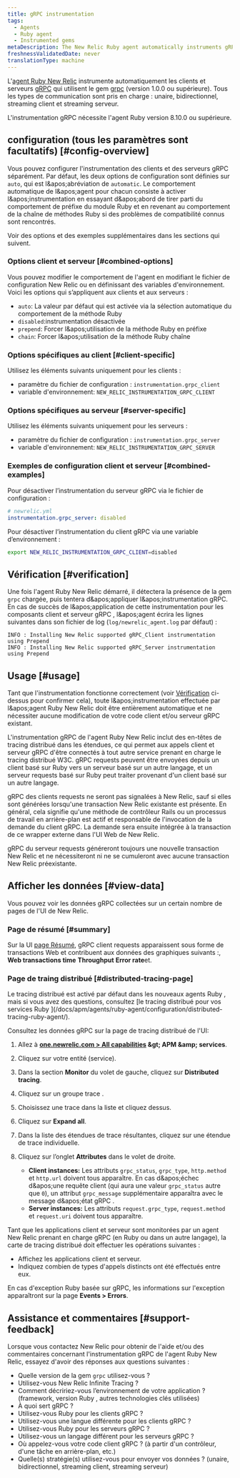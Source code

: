 ```yaml
---
title: gRPC instrumentation
tags:
  - Agents
  - Ruby agent
  - Instrumented gems
metaDescription: The New Relic Ruby agent automatically instruments gRPC clients and servers.
freshnessValidatedDate: never
translationType: machine
---
```


L&apos;[agent Ruby New Relic](/docs/agents/ruby-agent/getting-started/new-relic-ruby) instrumente automatiquement les clients et serveurs [gRPC](https://grpc.io/) qui utilisent le gem [grpc](https://rubygems.org/gems/grpc) (version 1.0.0 ou supérieure). Tous les types de communication sont pris en charge : unaire, bidirectionnel, streaming client et streaming serveur.

<Callout variant="important">
  L&apos;instrumentation gRPC nécessite l&apos;agent Ruby version 8.10.0 ou supérieure.
</Callout>

## configuration (tous les paramètres sont facultatifs) [#config-overview]

Vous pouvez configurer l&apos;instrumentation des clients et des serveurs gRPC séparément. Par défaut, les deux options de configuration sont définies sur `auto`, qui est l&amp;apos;abréviation de `automatic`. Le comportement automatique de l&amp;apos;agent pour chacun consiste à activer l&amp;apos;instrumentation en essayant d&amp;apos;abord de tirer parti du comportement de préfixe du module Ruby et en revenant au comportement de la chaîne de méthodes Ruby si des problèmes de compatibilité connus sont rencontrés.

Voir des options et des exemples supplémentaires dans les sections qui suivent.

### Options client et serveur [#combined-options]

Vous pouvez modifier le comportement de l&apos;agent en modifiant le fichier de configuration New Relic ou en définissant des variables d&apos;environnement. Voici les options qui s’appliquent aux clients et aux serveurs :

* `auto`: La valeur par défaut qui est activée via la sélection automatique du comportement de la méthode Ruby
* `disabled`:instrumentation désactivée
* `prepend`: Forcer l&amp;apos;utilisation de la méthode Ruby en préfixe
* `chain`: Forcer l&amp;apos;utilisation de la méthode Ruby chaîne

### Options spécifiques au client [#client-specific]

Utilisez les éléments suivants uniquement pour les clients :

* paramètre du fichier de configuration : `instrumentation.grpc_client`
* variable d&apos;environnement: `NEW_RELIC_INSTRUMENTATION_GRPC_CLIENT`

### Options spécifiques au serveur [#server-specific]

Utilisez les éléments suivants uniquement pour les serveurs :

* paramètre du fichier de configuration : `instrumentation.grpc_server`
* variable d&apos;environnement: `NEW_RELIC_INSTRUMENTATION_GRPC_SERVER`

### Exemples de configuration client et serveur [#combined-examples]

Pour désactiver l’instrumentation du serveur gRPC via le fichier de configuration :

```yml
# newrelic.yml
instrumentation.grpc_server: disabled
```

Pour désactiver l’instrumentation du client gRPC via une variable d’environnement :

```sh
export NEW_RELIC_INSTRUMENTATION_GRPC_CLIENT=disabled
```

## Vérification [#verification]

Une fois l&apos;agent Ruby New Relic démarré, il détectera la présence de la gem `grpc` chargée, puis tentera d&amp;apos;appliquer l&amp;apos;instrumentation gRPC. En cas de succès de l&amp;apos;application de cette instrumentation pour les composants client et serveur gRPC , l&amp;apos;agent écrira les lignes suivantes dans son fichier de log (`log/newrelic_agent.log` par défaut) :

```log
INFO : Installing New Relic supported gRPC_Client instrumentation using Prepend
INFO : Installing New Relic supported gRPC_Server instrumentation using Prepend
```

## Usage [#usage]

Tant que l&apos;instrumentation fonctionne correctement (voir [Vérification](#verification) ci-dessus pour confirmer cela), toute l&amp;apos;instrumentation effectuée par l&amp;apos;agent Ruby New Relic doit être entièrement automatique et ne nécessiter aucune modification de votre code client et/ou serveur gRPC existant.

L&apos;instrumentation gRPC de l&apos;agent Ruby New Relic inclut des en-têtes de tracing distribué dans les étendues, ce qui permet aux appels client et serveur gRPC d&apos;être connectés à tout autre service prenant en charge le tracing distribué W3C. gRPC requests peuvent être envoyées depuis un client basé sur Ruby vers un serveur basé sur un autre langage, et un serveur requests basé sur Ruby peut traiter provenant d&apos;un client basé sur un autre langage.

<Callout variant="important">
  gRPC des clients requests ne seront pas signalées à New Relic, sauf si elles sont générées lorsqu&apos;une transaction New Relic existante est présente. En général, cela signifie qu&apos;une méthode de contrôleur Rails ou un processus de travail en arrière-plan est actif et responsable de l&apos;invocation de la demande du client gRPC. La demande sera ensuite intégrée à la transaction de ce wrapper externe dans l&apos;UI Web de New Relic.

  gRPC du serveur requests généreront toujours une nouvelle transaction New Relic et ne nécessiteront ni ne se cumuleront avec aucune transaction New Relic préexistante.
</Callout>

## Afficher les données [#view-data]

Vous pouvez voir les données gRPC collectées sur un certain nombre de pages de l&apos;UI de New Relic.

### Page de résumé [#summary]

Sur la UI [page Résumé](/docs/apm/applications-menu/monitoring/apm-overview-page), gRPC client requests apparaissent sous forme de transactions Web et contribuent aux données des graphiques suivants :, <DNT>**Web transactions time**</DNT> <DNT>**Throughput**</DNT> <DNT>**Error rate**</DNT>et.

### Page de traing distribué [#distributed-tracing-page]

<Callout variant="tip">
  Le tracing distribué est activé par défaut dans les nouveaux agents Ruby , mais si vous avez des questions, consultez [le tracing distribué pour vos services Ruby ](/docs/apm/agents/ruby-agent/configuration/distributed-tracing-ruby-agent/).
</Callout>

Consultez les données gRPC sur la page de tracing distribué de l&apos;UI:

1. Allez à <DNT>**[one.newrelic.com &gt; All capabilities](https://one.newrelic.com/all-capabilities) &amp;gt; APM &amp;amp; services**</DNT>.

2. Cliquez sur votre entité (service).

3. Dans la section <DNT>**Monitor**</DNT> du volet de gauche, cliquez sur <DNT>**Distributed tracing**</DNT>.

4. Cliquez sur un groupe trace .

5. Choisissez une trace dans la liste et cliquez dessus.

6. Cliquez sur <DNT>**Expand all**</DNT>.

7. Dans la liste des étendues de trace résultantes, cliquez sur une étendue de trace individuelle.

8. Cliquez sur l’onglet <DNT>**Attributes**</DNT> dans le volet de droite.

   * <DNT>**Client instances:**</DNT> Les attributs `grpc_status`, `grpc_type`, `http.method` et `http.url` doivent tous apparaître. En cas d&amp;apos;échec d&amp;apos;une requête client (qui aura une valeur `grpc_status` autre que `0`), un attribut `grpc_message` supplémentaire apparaîtra avec le message d&amp;apos;état gRPC .
   * <DNT>**Server instances:**</DNT> Les attributs `request.grpc_type`, `request.method` et `request.uri` doivent tous apparaître.

Tant que les applications client et serveur sont monitorées par un agent New Relic prenant en charge gRPC (en Ruby ou dans un autre langage), la carte de tracing distribué doit effectuer les opérations suivantes :

* Affichez les applications client et serveur.
* Indiquez combien de types d&apos;appels distincts ont été effectués entre eux.

En cas d&apos;exception Ruby basée sur gRPC, les informations sur l&apos;exception apparaîtront sur la page <DNT>**Events &gt; Errors**</DNT>.

## Assistance et commentaires [#support-feedback]

Lorsque vous contactez New Relic pour obtenir de l&apos;aide et/ou des commentaires concernant l&apos;instrumentation gRPC de l&apos;agent Ruby New Relic, essayez d&apos;avoir des réponses aux questions suivantes :

* Quelle version de la gem `grpc` utilisez-vous ?
* Utilisez-vous New Relic Infinite Tracing ?
* Comment décririez-vous l’environnement de votre application ? (framework, version Ruby , autres technologies clés utilisées)
* À quoi sert gRPC ?
* Utilisez-vous Ruby pour les clients gRPC ?
* Utilisez-vous une langue différente pour les clients gRPC ?
* Utilisez-vous Ruby pour les serveurs gRPC ?
* Utilisez-vous un langage différent pour les serveurs gRPC ?
* Où appelez-vous votre code client gRPC ? (à partir d&apos;un contrôleur, d&apos;une tâche en arrière-plan, etc.)
* Quelle(s) stratégie(s) utilisez-vous pour envoyer vos données ? (unaire, bidirectionnel, streaming client, streaming serveur)
